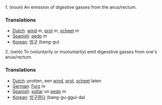 1. (noun) An emission of digestive gasses from the anus/rectum.

===Translations===
*[[Dutch]]: [[wind]] ''m'', [[prot]] ''m'', [[scheet]] ''m''
*[[Spanish]]: [[pedo]] ''m''
*[[Korean]]: [[방구]] (bang-gu)

2. (verb) To (voluntarily or involuntarily) emit digesstive gasses from one's anus/rectum.

===Translations===
*[[Dutch]]: protten, een [[wind]], [[prot]], [[scheet]] laten
*[[German]]: [[Furz]] ''m''
*[[Spanish]]: [[soltar]] un [[pedo]] ''m''
*[[Korean]]: [[방구뀌다]] (bang-gu-ggui-da)